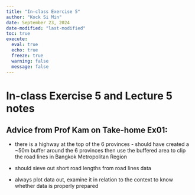 ```yaml
---
title: "In-class Exercise 5"
author: "Kock Si Min"
date: September 23, 2024
date-modified: "last-modified"
toc: true
execute:
  eval: true
  echo: true
  freeze: true
  warning: false
  message: false
---
```


# In-class Exercise 5 and Lecture 5 notes

::: callout-note
## Advice from Prof Kam on Take-home Ex01:

-   there is a highway at the top of the 6 provinces - should have created a \~50m buffer around the 6 provinces then use the buffered area to clip the road lines in Bangkok Metropolitan Region

-   should sieve out short road lengths from road lines data

-   always plot data out, examine it in relation to the context to know whether data is properly prepared
:::
